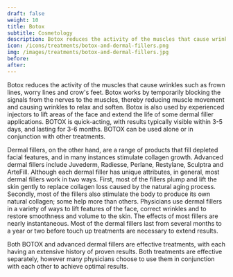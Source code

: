 ---
draft: false
weight: 10
title: Botox
subtitle: Cosmetology
description: Botox reduces the activity of the muscles that cause wrinkles such as frown lines, worry lines and crow's feet.
icon: /icons/treatments/botox-and-dermal-fillers.png 
img: /images/treatments/botox-and-dermal-fillers.jpg
before:
after:
---

Botox reduces the activity of the muscles that cause wrinkles such as frown lines, worry lines and crow's feet.  Botox works by temporarily blocking the signals from the nerves to the muscles, thereby reducing muscle movement and causing wrinkles to relax and soften. Botox is also used by experienced injectors to lift areas of the face and extend the life of some dermal filler applications.  BOTOX is quick-acting, with results typically visible within 3-5 days, and lasting for 3-6 months. BOTOX can be used alone or in conjunction with other treatments.

Dermal fillers, on the other hand, are a range of products that fill depleted facial features, and in many instances stimulate collagen growth.  Advanced dermal fillers include Juvederm, Radiesse, Perlane, Restylane, Sculptra and ArteFill. Although each dermal filler has unique attributes, in general, most dermal fillers work in two ways. First, most of the fillers plump and lift the skin gently to replace collagen loss caused by the natural aging process. Secondly, most of the fillers also stimulate the body to produce its own natural collagen; some help more than others. Physicians use dermal fillers in a variety of ways to lift features of the face, correct wrinkles and to restore smoothness and volume to the skin. The effects of most fillers are nearly instantaneous.  Most of the dermal fillers last from several months to a year or two before touch up treatments are necessary to extend results.

Both BOTOX and advanced dermal fillers are effective treatments, with each having an extensive history of proven results. Both treatments are effective separately, however many physicians choose to use them in conjunction with each other to achieve optimal results.
 